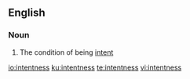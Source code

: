 ==English==

===Noun===
{{en-noun|-}}

# The condition of being [[intent]]

[[io:intentness]]
[[ku:intentness]]
[[te:intentness]]
[[vi:intentness]]